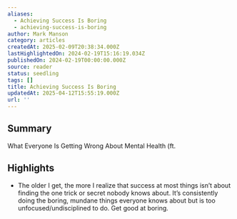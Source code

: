 ```yaml
---
aliases:
  - Achieving Success Is Boring
  - achieving-success-is-boring
author: Mark Manson
category: articles
createdAt: 2025-02-09T20:38:34.000Z
lastHighlightedOn: 2024-02-19T15:16:19.034Z
publishedOn: 2024-02-19T00:00:00.000Z
source: reader
status: seedling
tags: []
title: Achieving Success Is Boring
updatedAt: 2025-04-12T15:55:19.000Z
url: ''
---
```

## Summary

What Everyone Is Getting Wrong About Mental Health (ft.

## Highlights

- The older I get, the more I realize that success at most things isn’t about finding the one trick or secret nobody knows about.
  It’s consistently doing the boring, mundane things everyone knows about but is too unfocused/undisciplined to do.
  Get good at boring.

